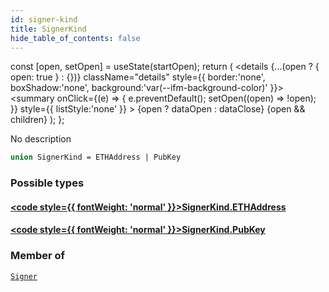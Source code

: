 ```yaml
---
id: signer-kind
title: SignerKind
hide_table_of_contents: false
---
```







  const [open, setOpen] = useState(startOpen);
  return (
    <details {...(open ? { open: true } : {})} className="details" style={{ border:'none', boxShadow:'none', background:'var(--ifm-background-color)' }}>
      <summary
        onClick={(e) => {
          e.preventDefault();
          setOpen((open) => !open);
        }}
        style={{ listStyle:'none' }}
      >
      {open ? dataOpen : dataClose}
      </summary>
      {open && children}
    </details>
  );
};




No description


```graphql
union SignerKind = ETHAddress | PubKey
```


### Possible types

#### [<code style={{ fontWeight: 'normal' }}>SignerKind.<b>ETHAddress</b></code>](/testnet/api/graphql/objects/ethaddress) <Badge class="secondary" text="object"/>
> 
> 

#### [<code style={{ fontWeight: 'normal' }}>SignerKind.<b>PubKey</b></code>](/testnet/api/graphql/objects/pub-key) <Badge class="secondary" text="object"/>
> 
> 



### Member of

[`Signer`](/testnet/api/graphql/objects/signer)  <Badge class="secondary" text="object"/>

